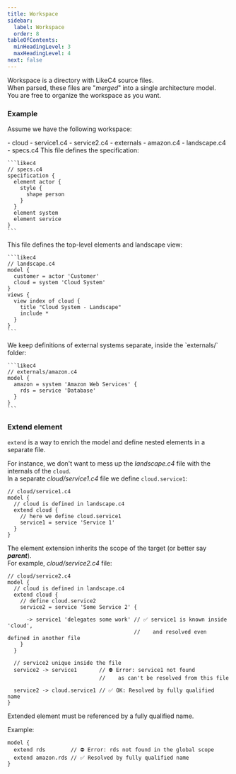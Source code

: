 ```yaml
---
title: Workspace
sidebar: 
  label: Workspace
  order: 8
tableOfContents:
  minHeadingLevel: 3
  maxHeadingLevel: 4
next: false
---
```



Workspace is a directory with LikeC4 source files.  
When parsed, these files are "_merged_" into a single architecture model.  
You are free to organize the workspace as you want.


### Example

Assume we have the following workspace:

<FileTree>
- cloud
  - service1.c4
  - service2.c4
- externals
  - amazon.c4
- landscape.c4
- specs.c4
</FileTree>


<Tabs>
  <TabItem label="specs.c4">
    This file defines the specification:

    ```likec4
    // specs.c4
    specification {
      element actor {
        style {
          shape person
        }
      }
      element system
      element service
    }
    ```
  </TabItem>
  <TabItem label="landscape.c4">
    This file defines the top-level elements and landscape view:

    ```likec4
    // landscape.c4
    model {
      customer = actor 'Customer'
      cloud = system 'Cloud System'
    }
    views {
      view index of cloud {
        title "Cloud System - Landscape"
        include *
      }
    }
    ```
  </TabItem>
  <TabItem label="externals/amazon.c4">
    We keep definitions of external systems separate, inside the `externals/` folder:
    
    ```likec4
    // externals/amazon.c4
    model {
      amazon = system 'Amazon Web Services' {
        rds = service 'Database'
      }
    }
    ```
  </TabItem>
</Tabs>

### Extend element

`extend` is a way to enrich the model and define nested elements in a separate file.

For instance, we don't want to mess up the _landscape.c4_ file with the internals of the `cloud`.  
In a separate _cloud/service1.c4_ file we define `cloud.service1`:

```likec4
// cloud/service1.c4
model {
  // cloud is defined in landscape.c4
  extend cloud {
    // here we define cloud.service1
    service1 = service 'Service 1'
  }
}
```

The element extension inherits the scope of the target (or better say _**parent**_).  
For example, _cloud/service2.c4_ file:

```likec4
// cloud/service2.c4
model {
  // cloud is defined in landscape.c4
  extend cloud {
    // define cloud.service2
    service2 = service 'Some Service 2' {

      -> service1 'delegates some work' // ✅ service1 is known inside 'cloud', 
                                        //    and resolved even defined in another file 
    }
  }

  // service2 unique inside the file
  service2 -> service1       // ⛔️ Error: service1 not found
                             //    as can't be resolved from this file

  service2 -> cloud.service1 // ✅ OK: Resolved by fully qualified name
}
```

<Aside type='caution'>
Extended element must be referenced by a fully qualified name.  
</Aside>

Example:

```likec4
model {
  extend rds        // ⛔️ Error: rds not found in the global scope
  extend amazon.rds // ✅ Resolved by fully qualified name
}
```
